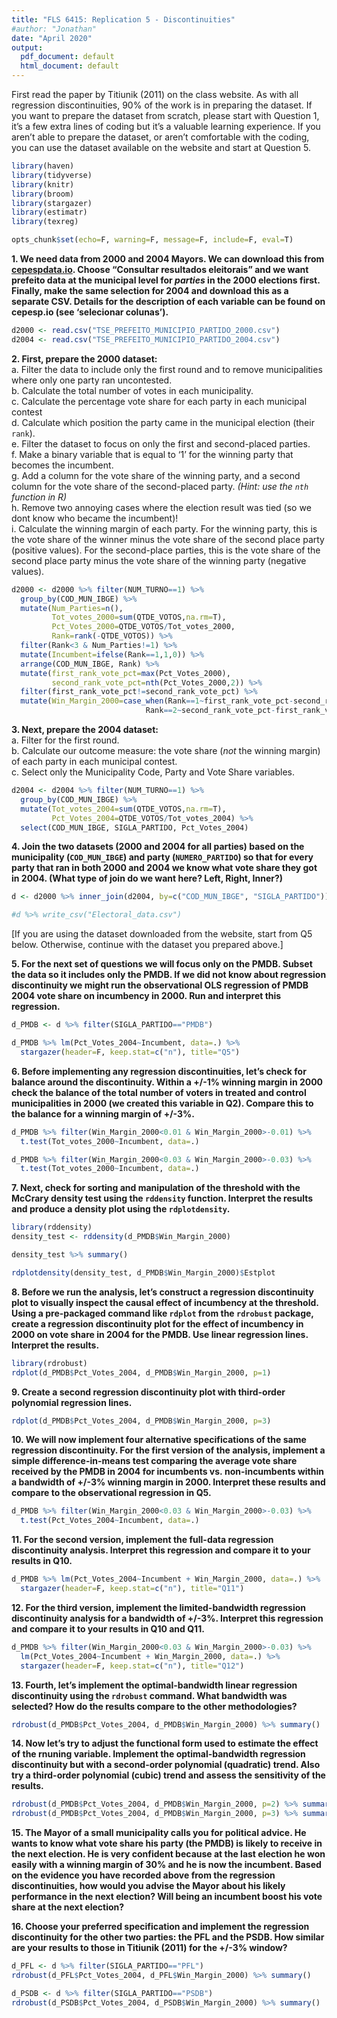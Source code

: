 ```yaml
---
title: "FLS 6415: Replication 5 - Discontinuities"
#author: "Jonathan"
date: "April 2020"
output:
  pdf_document: default
  html_document: default
---
```


First read the paper by Titiunik (2011) on the class website. As with all regression discontinuities, 90% of the work is in preparing the dataset. If you want to prepare the dataset from scratch, please start with Question 1, it's a few extra lines of coding but it's a valuable learning experience. If you aren't able to prepare the dataset, or aren't comfortable with the coding, you can use the dataset available on the website and start at Question 5.

```r
library(haven)
library(tidyverse)
library(knitr)
library(broom)
library(stargazer)
library(estimatr)
library(texreg)

opts_chunk$set(echo=F, warning=F, message=F, include=F, eval=T)
```

**1. We need data from 2000 and 2004 Mayors. We can download this from [cepespdata.io](cepespdata.io). Choose "Consultar resultados eleitorais" and we want prefeito data at the municipal level for *parties* in the 2000 elections first. Finally, make the same selection for 2004 and download this as a separate CSV. Details for the description of each variable can be found on cepesp.io (see 'selecionar colunas').**

```r
d2000 <- read.csv("TSE_PREFEITO_MUNICIPIO_PARTIDO_2000.csv")
d2004 <- read.csv("TSE_PREFEITO_MUNICIPIO_PARTIDO_2004.csv")
```

**2. First, prepare the 2000 dataset:**  
a. Filter the data to include only the first round and to remove municipalities where only one party ran uncontested.  
b. Calculate the total number of votes in each municipality.  
c. Calculate the percentage vote share for each party in each municipal contest  
d. Calculate which position the party came in the municipal election (their `rank`).  
e. Filter the dataset to focus on only the first and second-placed parties.  
f. Make a binary variable that is equal to '1' for the winning party that becomes the incumbent.  
g. Add a column for the vote share of the winning party, and a second column for the vote share of the second-placed party. *(Hint: use the `nth` function in R)*  
h. Remove two annoying cases where the election result was tied (so we dont know who became the incumbent)!  
i. Calculate the winning margin of each party. For the winning party, this is the vote share of the winner minus the vote share of the second place party (positive values). For the second-place parties, this is the vote share of the second place party minus the vote share of the winning party (negative values).  

```r
d2000 <- d2000 %>% filter(NUM_TURNO==1) %>% 
  group_by(COD_MUN_IBGE) %>%
  mutate(Num_Parties=n(),
         Tot_votes_2000=sum(QTDE_VOTOS,na.rm=T),
         Pct_Votes_2000=QTDE_VOTOS/Tot_votes_2000,
         Rank=rank(-QTDE_VOTOS)) %>%
  filter(Rank<3 & Num_Parties!=1) %>%
  mutate(Incumbent=ifelse(Rank==1,1,0)) %>% 
  arrange(COD_MUN_IBGE, Rank) %>%
  mutate(first_rank_vote_pct=max(Pct_Votes_2000),
         second_rank_vote_pct=nth(Pct_Votes_2000,2)) %>% 
  filter(first_rank_vote_pct!=second_rank_vote_pct) %>%
  mutate(Win_Margin_2000=case_when(Rank==1~first_rank_vote_pct-second_rank_vote_pct,
                              Rank==2~second_rank_vote_pct-first_rank_vote_pct))

```

**3. Next, prepare the 2004 dataset:**  
a. Filter for the first round.  
b. Calculate our outcome measure: the vote share (*not* the winning margin) of each party in each municipal contest.  
c. Select only the Municipality Code, Party and Vote Share variables.  

```r
d2004 <- d2004 %>% filter(NUM_TURNO==1) %>% 
  group_by(COD_MUN_IBGE) %>%
  mutate(Tot_votes_2004=sum(QTDE_VOTOS,na.rm=T),
         Pct_Votes_2004=QTDE_VOTOS/Tot_votes_2004) %>%
  select(COD_MUN_IBGE, SIGLA_PARTIDO, Pct_Votes_2004)
```

**4. Join the two datasets (2000 and 2004 for all parties) based on the municipality (`COD_MUN_IBGE`) and party (`NUMERO_PARTIDO`) so that for every party that ran in both 2000 and 2004 we know what vote share they got in 2004. (What type of join do we want here? Left, Right, Inner?)**

```r
d <- d2000 %>% inner_join(d2004, by=c("COD_MUN_IBGE", "SIGLA_PARTIDO"))

#d %>% write_csv("Electoral_data.csv")
```

[If you are using the dataset downloaded from the website, start from Q5 below. Otherwise, continue with the dataset you prepared above.]

**5. For the next set of questions we will focus only on the PMDB. Subset the data so it includes only the PMDB. If we did not know about regression discontinuity we might run the observational OLS regression of PMDB 2004 vote share on incumbency in 2000. Run and interpret this regression.**

```r
d_PMDB <- d %>% filter(SIGLA_PARTIDO=="PMDB")

d_PMDB %>% lm(Pct_Votes_2004~Incumbent, data=.) %>% 
  stargazer(header=F, keep.stat=c("n"), title="Q5")
```

**6. Before implementing any regression discontinuities, let's check for balance around the discontinuity. Within a +/-1% winning margin in 2000 check the balance of the total number of voters in treated and control municipalities in 2000 (we created this variable in Q2). Compare this to the balance for a winning margin of +/-3%.**

```r
d_PMDB %>% filter(Win_Margin_2000<0.01 & Win_Margin_2000>-0.01) %>%
  t.test(Tot_votes_2000~Incumbent, data=.)

d_PMDB %>% filter(Win_Margin_2000<0.03 & Win_Margin_2000>-0.03) %>%
  t.test(Tot_votes_2000~Incumbent, data=.)
```


**7. Next, check for sorting and manipulation of the threshold with the McCrary density test using the `rddensity` function. Interpret the results and produce a density plot using the `rdplotdensity`.**

```r
library(rddensity)
density_test <- rddensity(d_PMDB$Win_Margin_2000) 

density_test %>% summary() 

rdplotdensity(density_test, d_PMDB$Win_Margin_2000)$Estplot
```

**8. Before we run the analysis, let's construct a regression discontinuity plot to visually inspect the causal effect of incumbency at the threshold. Using a pre-packaged command like `rdplot` from the `rdrobust` package, create a regression discontinuity plot for the effect of incumbency in 2000 on vote share in 2004 for the PMDB. Use linear regression lines. Interpret the results.**

```r
library(rdrobust)
rdplot(d_PMDB$Pct_Votes_2004, d_PMDB$Win_Margin_2000, p=1)
```

**9. Create a second regression discontinuity plot with third-order polynomial regression lines.**


```r
rdplot(d_PMDB$Pct_Votes_2004, d_PMDB$Win_Margin_2000, p=3)
```

**10. We will now implement four alternative specifications of the same regression discontinuity. For the first version of the analysis, implement a simple difference-in-means test comparing the average vote share received by the PMDB in 2004 for incumbents vs. non-incumbents within a bandwidth of +/-3% winning margin in 2000. Interpret these results and compare to the observational regression in Q5.**


```r
d_PMDB %>% filter(Win_Margin_2000<0.03 & Win_Margin_2000>-0.03) %>% 
  t.test(Pct_Votes_2004~Incumbent, data=.)
```

**11. For the second version, implement the full-data regression discontinuity analysis. Interpret this regression and compare it to your results in Q10.**


```r
d_PMDB %>% lm(Pct_Votes_2004~Incumbent + Win_Margin_2000, data=.) %>% 
  stargazer(header=F, keep.stat=c("n"), title="Q11")
```

**12. For the third version, implement the limited-bandwidth regression discontinuity analysis for a bandwidth of +/-3%. Interpret this regression and compare it to your results in Q10 and Q11.**


```r
d_PMDB %>% filter(Win_Margin_2000<0.03 & Win_Margin_2000>-0.03) %>% 
  lm(Pct_Votes_2004~Incumbent + Win_Margin_2000, data=.) %>% 
  stargazer(header=F, keep.stat=c("n"), title="Q12")
```

**13. Fourth, let's implement the optimal-bandwidth linear regression discontinuity using the `rdrobust` command. What bandwidth was selected? How do the results compare to the other methodologies?**


```r
rdrobust(d_PMDB$Pct_Votes_2004, d_PMDB$Win_Margin_2000) %>% summary()
```

**14. Now let's try to adjust the functional form used to estimate the effect of the rnuning variable. Implement the optimal-bandwidth regression discontinuity but with a second-order polynomial (quadratic) trend. Also try a third-order polynomial (cubic) trend and assess the sensitivity of the results.**


```r
rdrobust(d_PMDB$Pct_Votes_2004, d_PMDB$Win_Margin_2000, p=2) %>% summary()
rdrobust(d_PMDB$Pct_Votes_2004, d_PMDB$Win_Margin_2000, p=3) %>% summary()
```

**15. The Mayor of a small municipality calls you for political advice. He wants to know what vote share his party (the PMDB) is likely to receive in the next election. He is very confident because at the last election he won easily with a winning margin of 30% and he is now the incumbent. Based on the evidence you have recorded above from the regression discontinuities, how would you advise the Mayor about his likely performance in the next election? Will being an incumbent boost his vote share at the next election?**


**16. Choose your preferred specification and implement the regression discontinuity for the other two parties: the PFL and the PSDB. How similar are your results to those in Titiunik (2011) for the +/-3% window?**

```r
d_PFL <- d %>% filter(SIGLA_PARTIDO=="PFL")
rdrobust(d_PFL$Pct_Votes_2004, d_PFL$Win_Margin_2000) %>% summary()

d_PSDB <- d %>% filter(SIGLA_PARTIDO=="PSDB")
rdrobust(d_PSDB$Pct_Votes_2004, d_PSDB$Win_Margin_2000) %>% summary()
```



